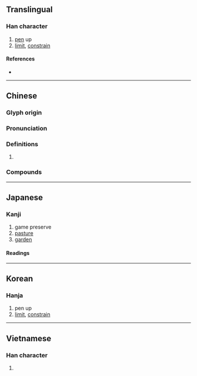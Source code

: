 {{character info}}
==Translingual==

===Han character===
{{Han char|rn=31|rad=囗|as=06|sn=9|four=60227|canj=WKB|ids=⿴囗有}}

# [[pen]] up
# [[limit]], [[constrain]]

====References====
* {{Han ref|kx=0218.080|dkj=04756|dj=0446.100|hdz=10717.200|uh=56FF|ud=22271|bh=ABAA|bd=43946}}

----

==Chinese==
{{zh-forms}}

===Glyph origin===
{{Han etym}}

===Pronunciation===
{{zh-pron
|m=yòu
|m-s=
|c=jau6
|c-t=
|g=
|h=pfs=
|j=
|md=
|mn=ml:iū
|mn-t=
|w=
|x=
|oc=y
|cat=
}}

===Definitions===
{{zh-hanzi}}

# {{rfdef|zh}}

===Compounds===
{{zh-der|九囿|囿於}}

----

==Japanese==

===Kanji===
{{ja-kanji|grade=|rs=囗06}}

# game preserve
# [[pasture]]
# [[garden]]

====Readings====
{{ja-readings
|goon=いく<ゐく, う
|kanon=いく<ゐく, ゆう<いう
|kun=その-
}}

----

==Korean==

===Hanja===
{{ko-hanja|hangeul=유|rv=yu|mr=yu}}

# pen up
# [[limit]], [[constrain]]

----

==Vietnamese==

===Han character===
{{vi-readings|reading=hữu|rs=囗06}}

# {{rfdef|vi|sort=囗06}}